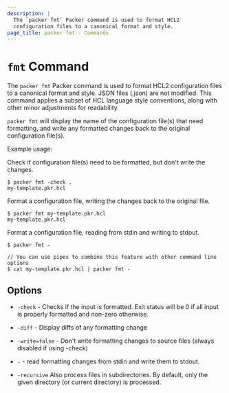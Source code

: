 ```yaml
---
description: |
  The `packer fmt` Packer command is used to format HCL2
  configuration files to a canonical format and style.
page_title: packer fmt - Commands
---
```


# `fmt` Command

The `packer fmt` Packer command is used to format HCL2 configuration files to
a canonical format and style. JSON files (.json) are not modified. This command
applies a subset of HCL language style conventions, along with other minor
adjustments for readability.

`packer fmt` will display the name of the configuration file(s) that need formatting,
and write any formatted changes back to the original configuration file(s).

Example usage:

Check if configuration file(s) need to be formatted, but don't write the changes.

```shell-session
$ packer fmt -check .
my-template.pkr.hcl

```

Format a configuration file, writing the changes back to the original file.

```shell-session
$ packer fmt my-template.pkr.hcl
my-template.pkr.hcl

```

Format a configuration file, reading from stdin and writing to stdout.

```shell-session
$ packer fmt -

// You can use pipes to combine this feature with other command line options
$ cat my-template.pkr.hcl | packer fmt -
```

## Options

- `-check` - Checks if the input is formatted. Exit status will be 0 if all
  input is properly formatted and non-zero otherwise.

- `-diff` - Display diffs of any formatting change

- `-write=false` - Don't write formatting changes to source files
  (always disabled if using -check)

- `-` - read formatting changes from stdin and write them to stdout.

- `-recursive` Also process files in subdirectories. By default, only the
  given directory (or current directory) is processed.
